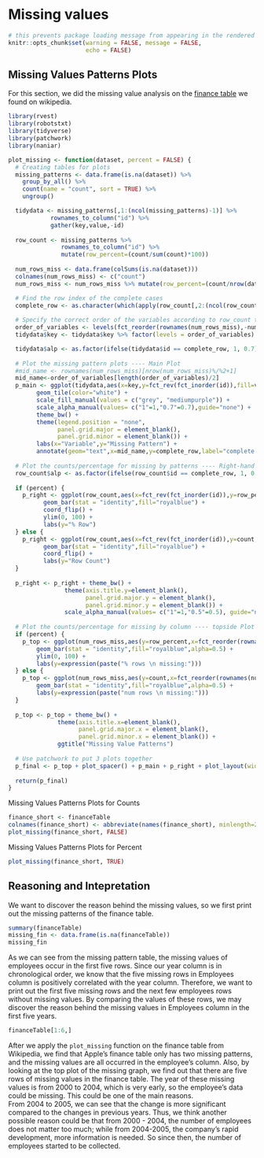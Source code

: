 # Missing values

```r
# this prevents package loading message from appearing in the rendered version of your problem set
knitr::opts_chunk$set(warning = FALSE, message = FALSE,
                      echo = FALSE)
```

## Missing Values Patterns Plots

For this section, we did the missing value analysis on the [finance table](https://en.wikipedia.org/wiki/Apple_Inc.) we found on wikipedia. 

```r
library(rvest)
library(robotstxt)
library(tidyverse) 
library(patchwork)
library(naniar)
```

```r
plot_missing <- function(dataset, percent = FALSE) {
  # Creating tables for plots
  missing_patterns <- data.frame(is.na(dataset)) %>%
    group_by_all() %>%
    count(name = "count", sort = TRUE) %>%
    ungroup()

  tidydata <- missing_patterns[,1:(ncol(missing_patterns)-1)] %>%
            rownames_to_column("id") %>%
            gather(key,value,-id)
  
  row_count <- missing_patterns %>%
               rownames_to_column("id") %>%
               mutate(row_percent=(count/sum(count)*100))
  
  num_rows_miss <- data.frame(colSums(is.na(dataset)))
  colnames(num_rows_miss) <- c("count")
  num_rows_miss <- num_rows_miss %>% mutate(row_percent=(count/nrow(dataset)*100)) %>% arrange(desc(count))

  # Find the row index of the complete cases
  complete_row <- as.character(which(apply(row_count[,2:(ncol(row_count)-2)], 1, function(r) all(r == FALSE))))
  
  # Specify the correct order of the variables according to row_count table
  order_of_variables <- levels(fct_reorder(rownames(num_rows_miss),-num_rows_miss$count))
  tidydata$key <- tidydata$key %>% factor(levels = order_of_variables)

  tidydata$alp <- as.factor(ifelse(tidydata$id == complete_row, 1, 0.7))
  
  # Plot the missing pattern plots ---- Main Plot
  #mid_name <- rownames(num_rows_miss)[nrow(num_rows_miss)%/%2+1]
  mid_name<-order_of_variables[length(order_of_variables)/2]
  p_main <- ggplot(tidydata,aes(x=key,y=fct_rev(fct_inorder(id)),fill=value, alpha=factor(alp))) +
        geom_tile(color="white") +
        scale_fill_manual(values = c("grey", "mediumpurple")) +
        scale_alpha_manual(values= c("1"=1,"0.7"=0.7),guide="none") +
        theme_bw() +
        theme(legend.position = "none",
              panel.grid.major = element_blank(), 
              panel.grid.minor = element_blank()) +
        labs(x="Variable",y="Missing Pattern") +
        annotate(geom="text",x=mid_name,y=complete_row,label="complete cases")
  
  # Plot the counts/percentage for missing by patterns ---- Right-hand side Plot
  row_count$alp <- as.factor(ifelse(row_count$id == complete_row, 1, 0.5))
  
  if (percent) {
    p_right <- ggplot(row_count,aes(x=fct_rev(fct_inorder(id)),y=row_percent,alpha=factor(alp))) +
          geom_bar(stat = "identity",fill="royalblue") +
          coord_flip() +
          ylim(0, 100) +
          labs(y="% Row")
  } else {
    p_right <- ggplot(row_count,aes(x=fct_rev(fct_inorder(id)),y=count,alpha=factor(alp))) +
          geom_bar(stat = "identity",fill="royalblue") +
          coord_flip() +
          labs(y="Row Count")
  }
  
  p_right <- p_right + theme_bw() +
                theme(axis.title.y=element_blank(),
                      panel.grid.major.y = element_blank(),
                      panel.grid.minor.y = element_blank()) +
                scale_alpha_manual(values= c("1"=1,"0.5"=0.5), guide="none")
  
  # Plot the counts/percentage for missing by column ---- topside Plot
  if (percent) {
    p_top <- ggplot(num_rows_miss,aes(y=row_percent,x=fct_reorder(rownames(num_rows_miss),-row_percent))) +
        geom_bar(stat = "identity",fill="royalblue",alpha=0.5) +
        ylim(0, 100) +
        labs(y=expression(paste("% rows \n missing:")))
  } else {
    p_top <- ggplot(num_rows_miss,aes(y=count,x=fct_reorder(rownames(num_rows_miss),-count))) + 
        geom_bar(stat = "identity",fill="royalblue",alpha=0.5) +
        labs(y=expression(paste("num rows \n missing:")))
  }
  
  p_top <- p_top + theme_bw() +
              theme(axis.title.x=element_blank(),
                    panel.grid.major.x = element_blank(),
                    panel.grid.minor.x = element_blank()) +
              ggtitle("Missing Value Patterns")
  
  # Use patchwork to put 3 plots together
  p_final <- p_top + plot_spacer() + p_main + p_right + plot_layout(widths = c(2, 0.5),heights = c(0.5,2))
  
  return(p_final)
}
```

Missing Values Patterns Plots for Counts
```r
finance_short <- financeTable
colnames(finance_short) <- abbreviate(names(finance_short), minlength=2)
plot_missing(finance_short, FALSE)
```

Missing Values Patterns Plots for Percent
```r
plot_missing(finance_short, TRUE)
```

## Reasoning and Intepretation

We want to discover the reason behind the missing values, so we first print out the missing patterns of the finance table.
```r
summary(financeTable)
missing_fin <- data.frame(is.na(financeTable))
missing_fin
```

As we can see from the missing pattern table, the missing values of employees occur in the first five rows. Since our year
column is in chronological order, we know that the five missing rows in Employees column is positively correlated with the year column. Therefore, we want to print out the first five missing rows and the next few employees rows without missing values. By comparing the values of these rows, we may discover the reason behind the missing values in Employees column in the first five years.
```r
financeTable[1:6,]
```

  After we apply the `plot_missing` function on the finance table from Wikipedia, we find that Apple's finance table only has two missing patterns, and the missing values are all occurred in the employee’s column. Also, by looking at the top plot of the missing graph, we find out that there are five rows of missing values in the finance table. The year of these missing values is from 2000 to 2004, which is very early, so the employee’s data could be missing. This could be one of the main reasons. \
	From 2004 to 2005, we can see that the change is more significant compared to the changes in previous years. Thus, we think another possible reason could be that from 2000 - 2004, the number of employees does not matter too much; while from 2004-2005, the company’s rapid development, more information is needed. So since then, the number of employees started to be collected.
